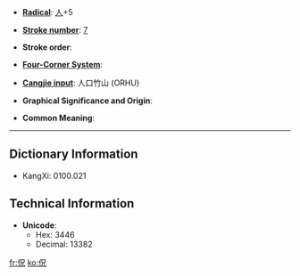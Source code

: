 * '''[[Wiktionary:Chinese radical index| Radical]]''': [[Wiktionary:Chinese radical index 人|人]]+5

* '''[[Wiktionary:Chinese total strokes index|Stroke number]]''': [[Wiktionary:Chinese total strokes index 7|7]]

* '''Stroke order''': 

* '''[[Wiktionary:Chinese four corner index|Four-Corner System]]''': 

* '''[[Wiktionary:Chinese Cangjie index|Cangjie input]]''': 人口竹山 (ORHU)

* '''Graphical Significance and Origin''': 

* '''Common Meaning''': 

----

== Dictionary Information ==

* KangXi: 0100.021

== Technical Information ==

* '''Unicode''':
** Hex: 3446
** Decimal: 13382

[[fr:㑆]]
[[ko:㑆]]